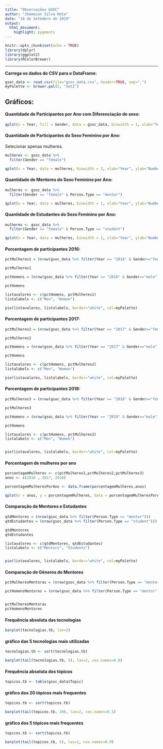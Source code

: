 ```yaml
---
title: "Obversações GSOC"
author: "Jhemeson Silva Mota"
date: "18 de Setembro de 2019"
output: 
  html_document: 
    highlight: pygments
---
```


```r
knitr::opts_chunk$set(echo = TRUE)
library(dplyr)
library(ggplot2)
library(RColorBrewer)
```
* * *

**Carrega os dados do CSV para o DataFrame:**

```r
gsoc_data <- read.csv(file="gsoc_data.csv", header=TRUE, sep=",")
myPalette <- brewer.pal(5, "Set2") 

```

## Gráficos:

#### Quantidade de Participantes por Ano com Diferenciação de sexo:

```r
qplot(x = Year, fill = Gender, data = gsoc_data, binwidth = 1, xlab="Year", ylab="Number of People")

```

#### Quantidade de Participantes do Sexo Feminino por Ano:

Selecionar apenas mulheres.

```r
mulheres <- gsoc_data %>%
  filter(Gender == "female")
```

```r
qplot(x = Year, data = mulheres, binwidth = 1, xlab="Year", ylab="Number of Women") 
```

#### Quantidade de Mentores do Sexo Feminino por Ano:
```r
mulheres <- gsoc_data %>%
  filter(Gender == "female" & Person.Type == "mentor")
```

```r
qplot(x = Year, data = mulheres, binwidth = 1, xlab="Year", ylab="Number of Female Mentors")
```

#### Quantidade de Estudantes do Sexo Feminino por Ano:
```r
mulheres <- gsoc_data %>%
  filter(Gender == "female" & Person.Type == "student")
```

```r
qplot(x = Year, data = mulheres, binwidth = 1, xlab="Year", ylab="Number of Female Students")
```

#### Porcentagem de participantes 2016:

```r
pctMulheres1 = (nrow(gsoc_data %>% filter(Year == "2016" & Gender=="female")) / nrow(gsoc_data %>% filter(Year == "2016"))) * 100

pctMulheres1
```

```r
pctHomens = (nrow(gsoc_data %>% filter(Year == "2016" & Gender=="male")) / nrow(gsoc_data %>% filter(Year == "2016"))) * 100

pctHomens
```

```r
listavalores <- c(pctHomens, pctMulheres1)
listalabels <- c("Men", "Women")

pie(listavalores, listalabels, border="white", col=myPalette)
```

#### Porcentagem de participantes 2017:

```r
pctMulheres2 = (nrow(gsoc_data %>% filter(Year == "2017" & Gender=="female")) / nrow(gsoc_data %>% filter(Year == "2017"))) * 100

pctMulheres2
```

```r
pctHomens = (nrow(gsoc_data %>% filter(Year == "2017" & Gender=="male")) / nrow(gsoc_data %>% filter(Year == "2017"))) * 100

pctHomens
```

```r
listavalores <- c(pctHomens, pctMulheres2)
listalabels <- c("Men", "Women")

pie(listavalores, listalabels, border="white", col=myPalette)
```

#### Porcentagem de participantes 2018:

```r
pctMulheres3 = (nrow(gsoc_data %>% filter(Year == "2018" & Gender=="female")) / nrow(gsoc_data %>% filter(Year == "2018"))) * 100

pctMulheres3
```

```r
pctHomens = (nrow(gsoc_data %>% filter(Year == "2018" & Gender=="male")) / nrow(gsoc_data %>% filter(Year == "2018"))) * 100

pctHomens
```

```r
listavalores <- c(pctHomens, pctMulheres3)
listalabels <- c("Men", "Women")


pie(listavalores, listalabels, border="white", col=myPalette)
```


#### Porcentagem de mulheres por ano

```r
porcentagemMulheres <- c(pctMulheres1,pctMulheres2,pctMulheres3)
anos <- c(2016 , 2017, 2018)

porcentagemMulheresPorAno <- data.frame(porcentagemMulheres,anos)

qplot(x = anos, y = porcentagemMulheres, data = porcentagemMulheresPorAno, geom = "line", xlab="Year", ylab="Women Percentage")
```

#### Comparação de Mentores e Estudantes

```r
qtdMentores = (nrow(gsoc_data %>% filter(Person.Type == "mentor")))
qtdEstudantes = (nrow(gsoc_data %>% filter(Person.Type == "student")))

qtdMentores
qtdEstudantes
```

```r
listavalores <- c(qtdMentores, qtdEstudantes)
listalabels <- c("Mentors", "Students")


pie(listavalores, listalabels, border="white", col=myPalette)
```
#### Comparação de Gêneros de Mentores
```r
pctMulheresMentoras = (nrow(gsoc_data %>% filter(Person.Type == "mentor" & Gender=="female")) / nrow(gsoc_data %>% filter(Gender == "female"))) * 100

pctHomensMentores = (nrow(gsoc_data %>% filter(Person.Type == "mentor" & Gender == "male")) / nrow(gsoc_data %>% filter(Gender == "male"))) * 100


pctMulheresMentoras
pctHomensMentores
```

#### Frequência absoluta das tecnologias
```r
barplot(tecnologias.tb, las=2)
```

#### gráfico das 5 tecnologias mais utilizadas
```r
tecnologias.tb <- sort(tecnologias.tb)

barplot(tail(tecnologias.tb, 5), las=2, cex.names=0.8)
```


#### Frequência absoluta dos tópicos
```r
topicos.tb <- table(gsoc_data$Topic)
```

#### gráfico dos 20 tópicos mais frequentes
```r
topicos.tb <- sort(topicos.tb)

barplot(tail(topicos.tb, 20), las=2, cex.names=0.5)
```

#### gráfico dos 5 tópicos mais frequentes
```r
topicos.tb <- sort(topicos.tb)

barplot(tail(topicos.tb, 5), las=1, cex.names=0.9)
```

